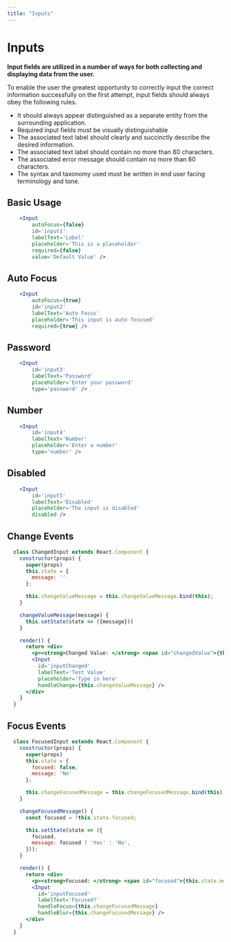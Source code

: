 ```yaml
---
title: "Inputs"
---
```


# Inputs

**Input fields are utilized in a number of ways for both collecting and displaying data from the user.**

To enable the user the greatest opportunity to correctly input the correct information successfully on the first attempt, input fields should always obey the following rules.
* It should always appear distinguished as a separate entity from the surrounding application.
* Required input fields must be visually distinguishable
* The associated text label should clearly and succinctly describe the desired information.
* The associated text label should contain no more than 80 characters.
* The associated error message should contain no more than 80 characters.
* The syntax and taxonomy used must be written in end user facing terminology and tone.

## Basic Usage

```.jsx
    <Input
        autoFocus={false}
        id='input1'
        labelText='Label'
        placeholder='This is a placeholder'
        required={false}
        value='Default Value' />
```

## Auto Focus

```.jsx
    <Input
        autoFocus={true}
        id='input2'
        labelText='Auto Focus'
        placeholder='This input is auto focused'
        required={true} />
```

## Password

```.jsx
    <Input
        id='input3'
        labelText='Password'
        placeholder='Enter your password'
        type='password' />
```

## Number

```.jsx
    <Input
        id='input4'
        labelText='Number'
        placeholder='Enter a number'
        type='number' />
```

## Disabled

```.jsx
    <Input
        id='input5'
        labelText='Disabled'
        placeholder='The input is disabled'
        disabled />
```

## Change Events

```.jsx
  class ChangedInput extends React.Component {
    constructor(props) {
      super(props)
      this.state = {
        message: ''
      };

      this.changeValueMessage = this.changeValueMessage.bind(this);
    }

    changeValueMessage(message) {
      this.setState(state => ({message}))
    }

    render() {
      return <div>
        <p><strong>Changed Value: </strong> <span id="changedValue">{this.state.message}</span></p>
        <Input
          id='inputChanged'
          labelText='Test Value'
          placeholder='Type in here'
          handleChange={this.changeValueMessage} />
      </div>
    }
  }
```

## Focus Events

```.jsx
  class FocusedInput extends React.Component {
    constructor(props) {
      super(props)
      this.state = {
        focused: false,
        message: 'No'
      };

      this.changeFocusedMessage = this.changeFocusedMessage.bind(this);
    }

    changeFocusedMessage() {
      const focused = !this.state.focused;

      this.setState(state => ({
        focused,
        message: focused ? 'Yes' : 'No',
      }));
    }

    render() {
      return <div>
        <p><strong>Focused: </strong> <span id="focused">{this.state.message}</span></p>
        <Input
          id='inputFocused'
          labelText='Focused?'
          handleFocus={this.changeFocusedMessage}
          handleBlur={this.changeFocusedMessage} />
      </div>
    }
  }
```
